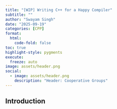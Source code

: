 ```yaml
---
title: "[WIP] Writing C++ for a Happy Compiler"
subtitle: ""
author: "Swayam Singh"
date: "2025-09-19"
categories: [CPP]
format:
  html:
    code-fold: false
toc: true
highlight-style: pygments
execute:
  freeze: auto
image: assets/header.png
social:
  - image: assets/header.png
    description: "Header: Cooperative Groups"
---
```


## Introduction
